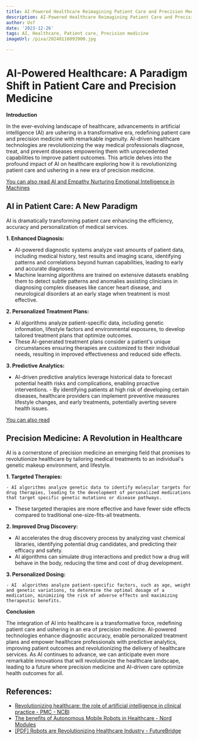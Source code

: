 ```yaml
---
title: AI-Powered Healthcare Reimagining Patient Care and Precision Medicine
description: AI-Powered Healthcare Reimagining Patient Care and Precision Medicine
author: Usf
date: '2023-12-26'
tags: AI, Healthcare, Patient care, Precision medicine
imageUrl: /pixa/20240116093900.jpg

---
```

# AI-Powered Healthcare: A Paradigm Shift in Patient Care and Precision Medicine

**Introduction**

In  the  ever-evolving  landscape of healthcare, advancements in artificial intelligence (AI) are ushering in a transformative era, redefining patient care and  precision medicine with remarkable ingenuity. AI-driven healthcare technologies  are revolutionizing the way medical professionals diagnose, treat, and  prevent diseases empowering them with unprecedented capabilities to improve patient outcomes. This article delves  into the profound  impact of  AI on healthcare exploring how it is  revolutionizing patient care and ushering in a new era of precision medicine.

[You can also read AI  and Empathy Nurturing Emotional  Intelligence in Machines](AI%20and%20Empathy%20Nurturing%20Emotional%20Intelligence%20in%20Machines)


## AI in Patient Care: A  New Paradigm

AI is  dramatically transforming patient care enhancing the efficiency, accuracy  and personalization of medical services.

**1. Enhanced  Diagnosis:**

   - AI-powered diagnostic systems analyze vast amounts of patient data, including medical history, test  results and imaging scans,  identifying patterns and correlations beyond human capabilities, leading to early and accurate diagnoses.
   - Machine learning algorithms  are trained  on extensive datasets enabling them to detect subtle patterns and anomalies assisting clinicians in diagnosing complex diseases like cancer heart disease, and neurological disorders at an early stage when treatment is most effective.

**2. Personalized Treatment Plans:**

   - AI  algorithms analyze  patient-specific data, including  genetic information, lifestyle factors and environmental  exposures, to develop tailored treatment plans  that optimize outcomes.
   - These AI-generated treatment plans consider a patient's unique circumstances ensuring therapies are customized  to their individual needs, resulting in improved effectiveness and  reduced side effects.

**3. Predictive  Analytics:**

   - AI-driven predictive analytics leverage historical data to forecast potential health  risks and  complications, enabling proactive interventions.
    - By identifying patients at high risk of developing certain diseases, healthcare providers can implement  preventive measures lifestyle changes, and  early treatments, potentially averting  severe health issues.

[You can also read ]()


## Precision Medicine: A Revolution in Healthcare

AI is a cornerstone of precision medicine an  emerging field that promises to  revolutionize healthcare by tailoring medical treatments to an individual's  genetic makeup environment, and lifestyle.

**1. Targeted Therapies:**

    - AI algorithms analyze genetic data to identify molecular targets for drug therapies, leading to the development of personalized medications that target specific genetic mutations or disease pathways.
   - These targeted therapies are more effective and have fewer  side effects compared to traditional one-size-fits-all treatments.

**2. Improved Drug  Discovery:**

   - AI accelerates  the drug discovery process by analyzing vast chemical libraries, identifying potential drug candidates, and  predicting their efficacy and safety.
   - AI algorithms can simulate  drug interactions and predict how a drug will  behave in the body, reducing the time and cost of drug development.

**3. Personalized Dosing:**

    - AI  algorithms analyze patient-specific factors, such as age, weight and genetic variations, to determine the optimal dosage of a medication, minimizing the risk of adverse effects and maximizing therapeutic benefits.

**Conclusion**

The integration of AI  into healthcare is a transformative force, redefining patient care and ushering in an era of  precision medicine. AI-powered technologies enhance diagnostic accuracy, enable personalized treatment plans and empower healthcare professionals with predictive analytics, improving patient outcomes and revolutionizing the delivery of healthcare services. As AI  continues to advance, we  can anticipate even  more remarkable innovations that will revolutionize  the  healthcare landscape, leading to a future where precision medicine and AI-driven care  optimize health outcomes  for all.

## References:
- [Revolutionizing healthcare: the role of artificial intelligence in clinical practice - PMC - NCBI](https://www.ncbi.nlm.nih.gov/pmc/articles/PMC10517477/)
- [The benefits of Autonomous Mobile Robots in Healthcare - Nord Modules](https://www.nord-modules.com/amrs-in-healthcare/)
- [[PDF] Robots are Revolutionizing Healthcare Industry - FutureBridge](https://www.futurebridge.com/wp-content/uploads/2021/12/Whitepaper_Robotics-in-Healthcare-1.pdf)
